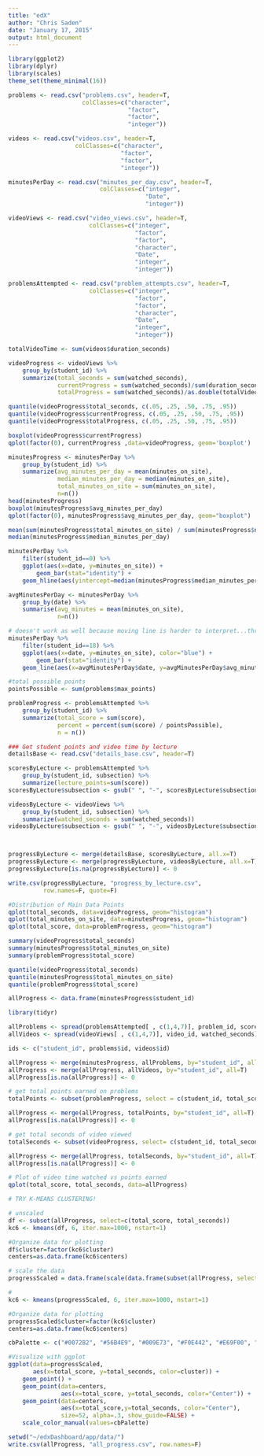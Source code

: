 ```yaml
---
title: "edX"
author: "Chris Saden"
date: "January 17, 2015"
output: html_document
---
```

```r
library(ggplot2)
library(dplyr)
library(scales)
theme_set(theme_minimal(16))

problems <- read.csv("problems.csv", header=T,
                     colClasses=c("character",
                                  "factor",
                                  "factor",
                                  "integer"))

videos <- read.csv("videos.csv", header=T,
                   colClasses=c("character",
                                "factor",
                                "factor",
                                "integer"))

minutesPerDay <- read.csv("minutes_per_day.csv", header=T,
                          colClasses=c("integer",
                                       "Date",
                                       "integer"))

videoViews <- read.csv("video_views.csv", header=T,
                       colClasses=c("integer",
                                    "factor",
                                    "factor",
                                    "character",
                                    "Date",
                                    "integer",
                                    "integer"))

problemsAttempted <- read.csv("problem_attempts.csv", header=T,
                       colClasses=c("integer",
                                    "factor",
                                    "factor",
                                    "character",
                                    "Date",
                                    "integer",
                                    "integer"))
```

```r
totalVideoTime <- sum(videos$duration_seconds)

videoProgress <- videoViews %>%
    group_by(student_id) %>%
    summarize(total_seconds = sum(watched_seconds),
              currentProgress = sum(watched_seconds)/sum(duration_seconds),
              totalProgress = sum(watched_seconds)/as.double(totalVideoTime))

quantile(videoProgress$total_seconds, c(.05, .25, .50, .75, .95))
quantile(videoProgress$currentProgress, c(.05, .25, .50, .75, .95))
quantile(videoProgress$totalProgress, c(.05, .25, .50, .75, .95))

boxplot(videoProgress$currentProgress)
qplot(factor(0), currentProgress ,data=videoProgress, geom='boxplot')
```

```r
minutesProgress <- minutesPerDay %>%
    group_by(student_id) %>%
    summarize(avg_minutes_per_day = mean(minutes_on_site),
              median_minutes_per_day = median(minutes_on_site),
              total_minutes_on_site = sum(minutes_on_site),
              n=n())
head(minutesProgress)
boxplot(minutesProgress$avg_minutes_per_day)
qplot(factor(0), minutesProgress$avg_minutes_per_day, geom="boxplot")
```

```r
mean(sum(minutesProgress$total_minutes_on_site) / sum(minutesProgress$n))
median(minutesProgress$median_minutes_per_day)

minutesPerDay %>%
    filter(student_id==0) %>%
    ggplot(aes(x=date, y=minutes_on_site)) +
        geom_bar(stat="identity") +
    geom_hline(aes(yintercept=median(minutesProgress$median_minutes_per_day)), color="blue")

avgMinutesPerDay <- minutesPerDay %>%
    group_by(date) %>%
    summarise(avg_minutes = mean(minutes_on_site),
              n=n())

# doesn't work as well because moving line is harder to interpret...threshold is easier with horizontal line, could probably do it on d3...R is picky
minutesPerDay %>%
    filter(student_id==18) %>%
    ggplot(aes(x=date, y=minutes_on_site), color="blue") +
        geom_bar(stat="identity") +
    geom_line(aes(x=avgMinutesPerDay$date, y=avgMinutesPerDay$avg_minutes), color="grey")
```

```r
#total possible points
pointsPossible <- sum(problems$max_points)

problemProgress <- problemsAttempted %>%
    group_by(student_id) %>%
    summarize(total_score = sum(score),
              percent = percent(sum(score) / pointsPossible),
              n = n())
```

``` r
### Get student points and video time by lecture
detailsBase <- read.csv("details_base.csv", header=T)

scoresByLecture <- problemsAttempted %>%
    group_by(student_id, subsection) %>%
    summarize(lecture_points=sum(score))
scoresByLecture$subsection <- gsub(" ", "-", scoresByLecture$subsection)

videosByLecture <- videoViews %>%
    group_by(student_id, subsection) %>%
    summarize(watched_seconds = sum(watched_seconds))
videosByLecture$subsection <- gsub(" ", "-", videosByLecture$subsection)



progressByLecture <- merge(detailsBase, scoresByLecture, all.x=T)
progressByLecture <- merge(progressByLecture, videosByLecture, all.x=T)
progressByLecture[is.na(progressByLecture)] <- 0

write.csv(progressByLecture, "progress_by_lecture.csv",
          row.names=F, quote=F)
```

```r
#Distribution of Main Data Points
qplot(total_seconds, data=videoProgress, geom="histogram")
qplot(total_minutes_on_site, data=minutesProgress, geom="histogram")
qplot(total_score, data=problemProgress, geom="histogram")

summary(videoProgress$total_seconds)
summary(minutesProgress$total_minutes_on_site)
summary(problemProgress$total_score)

quantile(videoProgress$total_seconds)
quantile(minutesProgress$total_minutes_on_site)
quantile(problemProgress$total_score)
```


```r
allProgress <- data.frame(minutesProgress$student_id)
```

```r
library(tidyr)

allProblems <- spread(problemsAttempted[ , c(1,4,7)], problem_id, score)
allVideos <- spread(videoViews[ , c(1,4,7)], video_id, watched_seconds)

ids <- c("student_id", problems$id, videos$id)

allProgress <- merge(minutesProgress, allProblems, by="student_id", all=T)
allProgress <- merge(allProgress, allVideos, by="student_id", all=T)
allProgress[is.na(allProgress)] <- 0

# get total points earned on problems
totalPoints <- subset(problemProgress, select = c(student_id, total_score))

allProgress <- merge(allProgress, totalPoints, by="student_id", all=T)
allProgress[is.na(allProgress)] <- 0                      

# get total seconds of video viewed
totalSeconds <- subset(videoProgress, select= c(student_id, total_seconds))

allProgress <- merge(allProgress, totalSeconds, by="student_id", all=T)
allProgress[is.na(allProgress)] <- 0
```

```r
# Plot of video time watched vs points earned
qplot(total_score, total_seconds, data=allProgress)

# TRY K-MEANS CLUSTERING!

# unscaled
df <- subset(allProgress, select=c(total_score, total_seconds))
kc6 <- kmeans(df, 6, iter.max=1000, nstart=1)

#Organize data for plotting
df$cluster=factor(kc6$cluster)
centers=as.data.frame(kc6$centers)

# scale the data
progressScaled = data.frame(scale(data.frame(subset(allProgress, select=c(total_score, total_seconds)))))

#
kc6 <- kmeans(progressScaled, 6, iter.max=1000, nstart=1)

#Organize data for plotting
progressScaled$cluster=factor(kc6$cluster)
centers=as.data.frame(kc6$centers)

cbPalette <- c("#0072B2", "#56B4E9", "#009E73", "#F0E442", "#E69F00", "#D55E00", "#C9C9C9")

#Visualize with ggplot
ggplot(data=progressScaled,
       aes(x=total_score, y=total_seconds, color=cluster)) +
    geom_point() + 
    geom_point(data=centers,
               aes(x=total_score, y=total_seconds, color="Center")) +
    geom_point(data=centers,
               aes(x=total_score,y=total_seconds, color="Center"),
               size=52, alpha=.3, show_guide=FALSE) +
    scale_color_manual(values=cbPalette)
```


```r
setwd("~/edxDashboard/app/data/")
write.csv(allProgress, "all_progress.csv", row.names=F)
```

